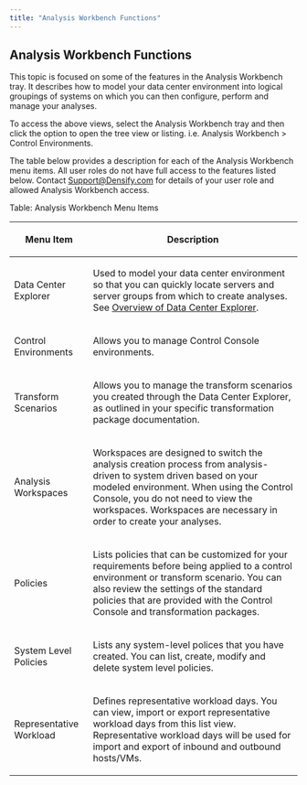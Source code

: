 ```yaml
---
title: "Analysis Workbench Functions"
---
```


## Analysis Workbench Functions

This topic is focused on some of the features in the Analysis Workbench tray. It describes how to model your data center environment into logical groupings of systems on which you can then configure, perform and manage your analyses.

To access the above views, select the Analysis Workbench tray and then click the option to open the tree view or listing. i.e. Analysis Workbench > Control Environments.

The table below provides a description for each of the Analysis Workbench menu items. All user roles do not have full access to the features listed below. Contact [Support@Densify.com](mailto:Support@Densify.com) for details of your user role and allowed Analysis Workbench access.

Table: Analysis Workbench Menu Items

<table>
<thead>
<tr>
<th>
<p>Menu Item</p>
</th>
<th>
<p>Description</p>
</th>
</tr>
</thead>
<tr>
<td>
<p><span class="CiRBAcharStrong">Data Center Explorer</span></p>
</td>
<td>
<p>Used to model your data center environment so that you can quickly locate servers and server groups from which to create analyses. See <a class="MCXref xref" href="./Overview_of_Data_Center_Explorer">Overview of Data Center Explorer</a>.</p>
</td>
</tr>
<tr>
<td>
<p><span class="CiRBAcharStrong">Control Environments</span></p>
</td>
<td>
<p>Allows you to manage <span class="mc-variable Document.Control_Console variable">Control Console</span> environments. </p>
</td>
</tr>
<tr>
<td>
<p><span class="CiRBAcharStrong">Transform Scenarios</span></p>
</td>
<td>
<p>Allows you to manage the <span class="mc-variable Document.Transform_Scenario variable">transform scenario</span>s you created through the Data Center Explorer, as outlined in your specific transformation package documentation. </p>
</td>
</tr>
<tr>
<td>
<p><span class="CiRBAcharStrong">Analysis Workspaces</span></p>
</td>
<td>
<p>Workspaces are designed to switch the analysis creation process from analysis-driven to system driven based on your modeled environment. When using the <span class="mc-variable Document.Control_Console variable">Control Console</span>, you do not need to view the workspaces. Workspaces are necessary in order to create your analyses.  </p>
</td>
</tr>
<tr>
<td>
<p><span class="CiRBAcharStrong">Policies</span></p>
</td>
<td>
<p>Lists policies that can be customized for your requirements before being applied to a <span class="mc-variable Document.CtrllEnv variable">control environment</span> or <span class="mc-variable Document.Transform_Scenario variable">transform scenario</span>. You can also review the settings of the standard policies that are provided with the <span class="mc-variable Document.Control_Console variable">Control Console</span> and transformation packages.</p>
</td>
</tr>
<tr>
<td>
<p><span class="CiRBAcharStrong">System Level Policies</span></p>
</td>
<td>
<p>Lists any system-level polices that you have created. You can list, create, modify and delete system level policies. </p>
</td>
</tr>
<tr>
<td>
<p><span class="CiRBAcharStrong">Representative Workload</span></p>
</td>
<td>
<p>Defines representative workload days. You can view, import or export representative workload days from this list view. Representative workload days will be used for import and export of inbound and outbound hosts/VMs. </p>
</td>
</tr>
</table>


